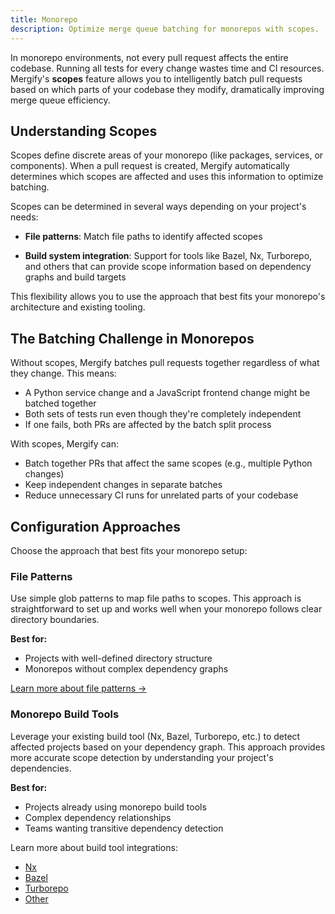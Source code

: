 ```yaml
---
title: Monorepo
description: Optimize merge queue batching for monorepos with scopes.
---
```


In monorepo environments, not every pull request affects the entire codebase. Running all tests for
every change wastes time and CI resources. Mergify's **scopes** feature allows you to intelligently
batch pull requests based on which parts of your codebase they modify, dramatically improving merge
queue efficiency.

## Understanding Scopes

Scopes define discrete areas of your monorepo (like packages, services, or components). When a pull
request is created, Mergify automatically determines which scopes are affected and uses this
information to optimize batching.

Scopes can be determined in several ways depending on your project's needs:

- **File patterns**: Match file paths to identify affected scopes

- **Build system integration**: Support for tools like Bazel, Nx, Turborepo, and 
  others that can provide scope information based on dependency graphs and build targets

This flexibility allows you to use the approach that best fits your monorepo's architecture and
existing tooling.

## The Batching Challenge in Monorepos

Without scopes, Mergify batches pull requests together regardless of what they change. This means:

- A Python service change and a JavaScript frontend change might be batched together
- Both sets of tests run even though they're completely independent
- If one fails, both PRs are affected by the batch split process

With scopes, Mergify can:

- Batch together PRs that affect the same scopes (e.g., multiple Python changes)
- Keep independent changes in separate batches
- Reduce unnecessary CI runs for unrelated parts of your codebase

## Configuration Approaches

Choose the approach that best fits your monorepo setup:

### File Patterns

Use simple glob patterns to map file paths to scopes. This approach is straightforward 
to set up and works well when your monorepo follows clear directory boundaries.

**Best for:**
- Projects with well-defined directory structure
- Monorepos without complex dependency graphs

[Learn more about file patterns →](/merge-queue/monorepo/file-patterns)

### Monorepo Build Tools

Leverage your existing build tool (Nx, Bazel, Turborepo, etc.) to detect affected projects
based on your dependency graph. This approach provides more accurate scope detection by 
understanding your project's dependencies.

**Best for:**
- Projects already using monorepo build tools
- Complex dependency relationships
- Teams wanting transitive dependency detection

Learn more about build tool integrations:
- [Nx](/merge-queue/monorepo/nx)
- [Bazel](/merge-queue/monorepo/bazel)
- [Turborepo](/merge-queue/monorepo/turborepo)
- [Other](/merge-queue/monorepo/others)
